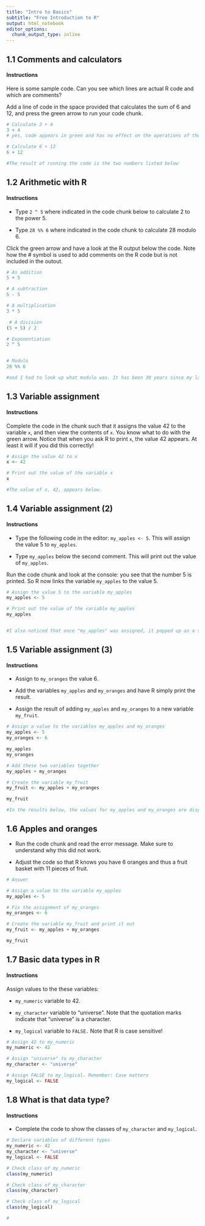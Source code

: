 ```yaml
---
title: "Intro to Basics"
subtitle: "Free Introduction to R"
output: html_notebook
editor_options: 
  chunk_output_type: inline
---
```


## 1.1 Comments and calculators

#### Instructions

Here is some sample code. Can you see which lines are actual R code and which are comments?

Add a line of code in the space provided that calculates the sum of 6 and 12, and press the green arrow to run your code chunk.


```r
# Calculate 3 + 4
3 + 4
# yes, code appears in green and has no effect on the operations of the code

# Calculate 6 + 12
6 + 12 

#The result of running the code is the two numbers listed below


```

## 1.2 Arithmetic with R


#### Instructions

- Type `2 ^ 5` where indicated in the code chunk below to calculate 2 to the power 5.

- Type `28 %% 6` where indicated in the code chunk to calculate 28 modulo 6.

Click the green arrow and have a look at the R output below the code.
Note how the # symbol is used to add comments on the R code but is not included in the outout.


```r
# An addition
5 + 5 

# A subtraction
5 - 5 

# A multiplication
3 * 5

 # A division
(5 + 5) / 2 

# Exponentiation
2 ^ 5


# Modulo
28 %% 6

#and I had to look up what modulo was. It has been 30 years since my last math class. There is no eye-roll emoji in R, is there?

```

## 1.3 Variable assignment

#### Instructions

Complete the code in the chunk such that it assigns the value 42 to the variable `x`, and then view the contents of `x`. You know what to do with the green arrow. Notice that when you ask R to print `x`, the value 42 appears. At least it will if you did this correctly!


```r
# Assign the value 42 to x
x <- 42

# Print out the value of the variable x
x

#The value of x, 42, appears below.  
```


## 1.4 Variable assignment (2)

#### Instructions

- Type the following code in the editor: `my_apples <- 5`. This will assign the value 5 to `my_apples`.

- Type `my_apples` below the second comment. This will print out the value of `my_apples`.

Run the code chunk and look at the console: you see that the number 5 is printed. So R now links the variable `my_apples` to the value 5.


```r
# Assign the value 5 to the variable my_apples
my_apples <- 5

# Print out the value of the variable my_apples
my_apples


#I also noticed that once "my_apples" was assigned, it popped up as a shortcut option when I started typing it. Nice. 
```


## 1.5 Variable assignment (3)

#### Instructions

- Assign to `my_oranges` the value 6.

- Add the variables `my_apples` and `my_oranges` and have R simply print the result.

- Assign the result of adding `my_apples` and `my_oranges` to a new variable `my_fruit`.

```r
# Assign a value to the variables my_apples and my_oranges
my_apples <- 5
my_oranges <- 6

my_apples
my_oranges

# Add these two variables together
my_apples + my_oranges

# Create the variable my_fruit
my_fruit <- my_apples + my_oranges

my_fruit

#In the results below, the values for my_apples and my_oranges are displayed, then the sum of both, then the value of my_fruit, which is the same thing.
```


## 1.6 Apples and oranges

- Run the code chunk and read the error message. Make sure to understand why this did not work.

- Adjust the code so that R knows you have 6 oranges and thus a fruit basket with 11 pieces of fruit.

```r
# Answer

# Assign a value to the variable my_apples
my_apples <- 5 

# Fix the assignment of my_oranges
my_oranges <- 6

# Create the variable my_fruit and print it out
my_fruit <- my_apples + my_oranges 

my_fruit
```




## 1.7 Basic data types in R

#### Instructions

Assign values to the these variables:

- `my_numeric` variable to 42.

- `my_character` variable to "universe". Note that the quotation marks indicate that "universe" is a character.

- `my_logical` variable to `FALSE.` Note that R is case sensitive!


```r
# Assign 42 to my_numeric
my_numeric <- 42

# Assign "universe" to my_character
my_character <- "universe"

# Assign FALSE to my_logical. Remember: Case matters
my_logical <- FALSE
```



## 1.8 What is that data type?

#### Instructions

- Complete the code to show the classes of `my_character` and `my_logical`.

```r
# Declare variables of different types
my_numeric <- 42
my_character <- "universe"
my_logical <- FALSE 

# Check class of my_numeric
class(my_numeric)

# Check class of my_character
class(my_character)

# Check class of my_logical
class(my_logical)

#
```

